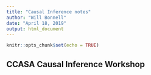 ```yaml
---
title: "Causal Inference notes"
author: "Will Bonnell"
date: "April 18, 2019"
output: html_document
---
```


```r
knitr::opts_chunk$set(echo = TRUE)
```

## CCASA Causal Inference Workshop